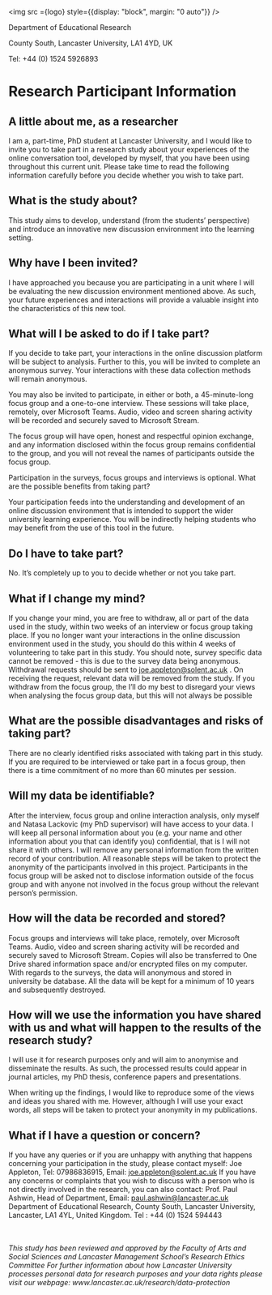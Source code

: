 

<img src ={logo} style={{display: "block", margin: "0 auto"}} />
<div style={{display: "block", margin: "0 auto", width: '300px'}}> 
    <p> Department of Educational Research </p>
    <p> County South, Lancaster University, LA1 4YD, UK </p>
    <p> Tel: +44 (0) 1524 5926893 </p>
</div>


# Research Participant Information

## A little about me, as a researcher

I am a, part-time, PhD student at Lancaster University, and I would like to invite you to take part in a
research study about your experiences of the online conversation tool, developed by myself, that you have
been using throughout this current unit. Please take time to read the following information carefully before
you decide whether you wish to take part.

## What is the study about?
This study aims to develop, understand (from the students’ perspective) and introduce an innovative new
discussion environment into the learning setting.

## Why have I been invited?
I have approached you because you are participating in a unit where I will be evaluating the new discussion
environment mentioned above. As such, your future experiences and interactions will provide a valuable
insight into the characteristics of this new tool.

## What will I be asked to do if I take part?
If you decide to take part, your interactions in the online discussion platform will be subject to analysis.
Further to this, you will be invited to complete an anonymous survey. Your interactions with these data
collection methods will remain anonymous.

You may also be invited to participate, in either or both, a 45-minute-long focus group and a one-to-one
interview. These sessions will take place, remotely, over Microsoft Teams. Audio, video and screen
sharing activity will be recorded and securely saved to Microsoft Stream.

The focus group will have open, honest and respectful opinion exchange, and any information disclosed
within the focus group remains confidential to the group, and you will not reveal the names of participants
outside the focus group.

Participation in the surveys, focus groups and interviews is optional.
What are the possible benefits from taking part?

Your participation feeds into the understanding and development of an online discussion environment that
is intended to support the wider university learning experience. You will be indirectly helping students who
may benefit from the use of this tool in the future.

## Do I have to take part?
No. It’s completely up to you to decide whether or not you take part.

## What if I change my mind?
If you change your mind, you are free to withdraw, all or part of the data used in the study, within two
weeks of an interview or focus group taking place. If you no longer want your interactions in the online
discussion environment used in the study, you should do this within 4 weeks of volunteering to take part
in this study. You should note, survey specific data cannot be removed - this is due to the survey data
being anonymous. Withdrawal requests should be sent to joe.appleton@solent.ac.uk . On receiving the
request, relevant data will be removed from the study. If you withdraw from the focus group, the I’ll do my
best to disregard your views when analysing the focus group data, but this will not always be possible

## What are the possible disadvantages and risks of taking part?

There are no clearly identified risks associated with taking part in this study. If you are required to be
interviewed or take part in a focus group, then there is a time commitment of no more than 60 minutes per
session.

## Will my data be identifiable?
After the interview, focus group and online interaction analysis, only myself and Natasa Lackovic (my PhD
supervisor) will have access to your data. I will keep all personal information about you (e.g. your name and
other information about you that can identify you) confidential, that is I will not share it with others. I will
remove any personal information from the written record of your contribution. All reasonable steps will be
taken to protect the anonymity of the participants involved in this project. Participants in the focus group will
be asked not to disclose information outside of the focus group and with anyone not involved in the focus
group without the relevant person’s permission.

## How will the data be recorded and stored?
Focus groups and interviews will take place, remotely, over Microsoft Teams. Audio, video and screen
sharing activity will be recorded and securely saved to Microsoft Stream. Copies will also be transferred to
One Drive shared information space and/or encrypted files on my computer. With regards to the surveys,
the data will anonymous and stored in university be database. All the data will be kept for a minimum of 10
years and subsequently destroyed.

## How will we use the information you have shared with us and what will happen to the results of the research study?

I will use it for research purposes only and will aim to anonymise and disseminate the results.
As such, the processed results could appear in journal articles, my PhD thesis, conference papers and
presentations.

When writing up the findings, I would like to reproduce some of the views and ideas you shared with me.
However, although I will use your exact words, all steps will be taken to protect your anonymity in my
publications.

## What if I have a question or concern?
If you have any queries or if you are unhappy with anything that happens concerning your participation in
the study, please contact myself: Joe Appleton, Tel: 07986836915, Email: joe.appleton@solent.ac.uk
If you have any concerns or complaints that you wish to discuss with a person who is not directly involved
in the research, you can also contact: Prof. Paul Ashwin, Head of Department, Email:
paul.ashwin@lancaster.ac.uk Department of Educational Research, County South, Lancaster
University, Lancaster, LA1 4YL, United Kingdom. Tel : +44 (0) 1524 594443

<br/>
<br/>
<div style={{border: '2px solid red', margin: "2rem"}}>
<em> This study has been reviewed and approved by the Faculty of Arts and Social Sciences and Lancaster
Management School’s Research Ethics Committee </em>
<em> For further information about how Lancaster University processes personal data for research purposes and your data
rights please visit our webpage: www.lancaster.ac.uk/research/data-protection </em>
</div>